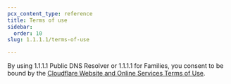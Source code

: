 ```yaml
---
pcx_content_type: reference
title: Terms of use
sidebar:
  order: 10
slug: 1.1.1.1/terms-of-use

---
```


By using 1.1.1.1 Public DNS Resolver or 1.1.1.1 for Families, you consent to be bound by the [Cloudflare Website and Online Services Terms of Use](https://www.cloudflare.com/website-terms/).

